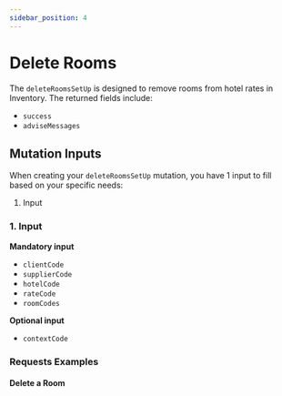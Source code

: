 ```yaml
---
sidebar_position: 4
---
```




# Delete Rooms

The `deleteRoomsSetUp` is designed to remove rooms from hotel rates in Inventory. The returned fields include:

* `success`
* `adviseMessages`

## Mutation Inputs

When creating your `deleteRoomsSetUp` mutation, you have 1 input to fill based on your specific needs:

1. Input

### 1. Input   

**Mandatory input**
* `clientCode`
* `supplierCode`
* `hotelCode`
* `rateCode`
* `roomCodes`

**Optional input**
* `contextCode`

### Requests Examples

#### Delete a Room

<GraphqlSample query={deleteRoomsSetUpMutation} variables={deleteRoomsSetUpVariables} />